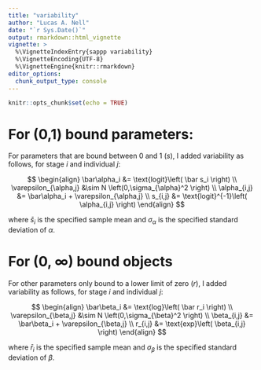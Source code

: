 ```yaml
---
title: "variability"
author: "Lucas A. Nell"
date: "`r Sys.Date()`"
output: rmarkdown::html_vignette
vignette: >
  %\VignetteIndexEntry{sappp variability}
  %\VignetteEncoding{UTF-8}
  %\VignetteEngine{knitr::rmarkdown}
editor_options: 
  chunk_output_type: console
---
```


```r
knitr::opts_chunk$set(echo = TRUE)
```

# For (0,1) bound parameters:

For parameters that are bound between 0 and 1 ($s$), I added variability as follows,
for stage $i$ and individual $j$:

$$
\begin{align}
\bar\alpha_i &= \text{logit}\left( \bar s_i \right) \\
\varepsilon_{\alpha,j} &\sim N \left(0,\sigma_{\alpha}^2 \right) \\
\alpha_{i,j} &= \bar\alpha_i + \varepsilon_{\alpha,j} \\
s_{i,j} &= \text{logit}^{-1}\left( \alpha_{i,j} \right)
\end{align}
$$

where $\bar s_i$ is the specified sample mean and $\sigma_{\alpha}$ is the 
specified standard deviation of $\alpha$.


# For (0, $\infty$) bound objects

For other parameters only bound to a lower limit of zero ($r$), I added 
variability as follows, for stage $i$ and individual $j$:

$$
\begin{align}
\bar\beta_i &= \text{log}\left( \bar r_i \right) \\
\varepsilon_{\beta,j} &\sim N \left(0,\sigma_{\beta}^2 \right) \\
\beta_{i,j} &= \bar\beta_i + \varepsilon_{\beta,j} \\
r_{i,j} &= \text{exp}\left( \beta_{i,j} \right)
\end{align}
$$

where $\bar r_i$ is the specified sample mean and $\sigma_{\beta}$ is the 
specified standard deviation of $\beta$.
